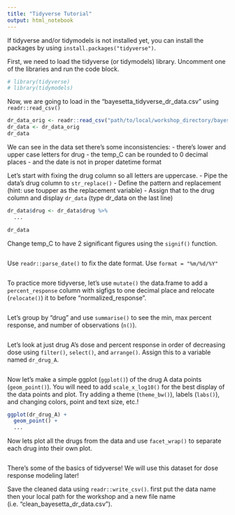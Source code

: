 ```yaml
---
title: "Tidyverse Tutorial"
output: html_notebook
---
```


If tidyverse and/or tidymodels is not installed yet, you can install the 
packages by using `install.packages("tidyverse")`.

First, we need to load the tidyverse (or tidymodels) library. Uncomment one of 
the libraries and run the code block. 
```r
# library(tidyverse)
# library(tidymodels)
```


Now, we are going to load in the "bayesetta_tidyverse_dr_data.csv" using 
`readr::read_csv()`
```r
dr_data_orig <- readr::read_csv("path/to/local/workshop_directory/bayesetta_tidyverse_dr_data.csv")
dr_data <- dr_data_orig
dr_data
```

We can see in the data set there's some inconsistencies: 
- there's lower and upper case letters for drug
- the temp_C can be rounded to 0 decimal places
- and the date is not in proper datetime format


Let's start with fixing the drug column so all letters are uppercase. 
- Pipe the data's drug column to `str_replace()`
- Define the pattern and replacement (hint: use toupper as the replacement 
   variable) 
- Assign that to the drug column and display `dr_data` (type dr_data on the 
   last line)

```r
dr_data$drug <- dr_data$drug %>%
  ...

dr_data
```

Change temp_C to have 2 significant figures using the `signif()` function. 

```r
 
```

Use `readr::parse_date()` to fix the date format. Use `format = "%m/%d/%Y"`

```r
 
```

To practice more tidyverse, let's use `mutate()` the data.frame to add a 
`percent_response` column with sigfigs to one decimal place and relocate 
(`relocate()`) it to before "normalized_response".  

```r
 
```

Let's group by "drug" and use `summarise()` to see the min, max percent 
response, and number of observations (`n()`).

```r

```

Let's look at just drug A's dose and percent response in order of decreasing 
dose using `filter()`, `select()`, and `arrange()`. 
Assign this to a variable named `dr_drug_A`.

```r

```

Now let's make a simple ggplot (`ggplot()`) of the drug A data points 
(`geom_point()`). You will need to add `scale_x_log10()` for the best display of 
the data points and plot. Try adding a theme (`theme_bw()`), labels (`labs()`), 
and changing colors, point and text size, etc.!

```r
ggplot(dr_drug_A) +
  geom_point() + 
  ...
```


Now lets plot all the drugs from the data and use `facet_wrap()` to separate 
each drug into their own plot.

```r

```

There's some of the basics of tidyverse! We will use this dataset for dose
response modeling later!

Save the cleaned data using `readr::write_csv()`. first put the data name then 
your local path for the workshop and a new file name 
(i.e. "clean_bayesetta_dr_data.csv").

```r

```

